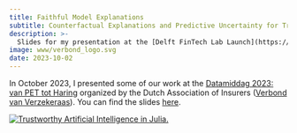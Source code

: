 ```yaml
---
title: Faithful Model Explanations
subtitle: Counterfactual Explanations and Predictive Uncertainty for Trustworthy Machine Learning
description: >-
  Slides for my presentation at the [Delft FinTech Lab Launch](https://mondai.tudelftcampus.nl/en/event/accelerating-fintech-adoption-delft-fintech-lab/).
image: www/verbond_logo.svg
date: 2023-10-02
---
```


In October 2023, I presented some of our work at the [Datamiddag 2023: van PET tot Haring](https://www.verzekeraars.nl/academy/activiteitenoverzicht/datamiddag-2023-van-pet-tot-haring-5-oktober-2023) organized by the Dutch Association of Insurers ([Verbond van Verzekeraas](https://www.verzekeraars.nl/)). You can find the slides [here](presentation.qmd){target="_blank"}.

[![Trustworthy Artificial Intelligence in Julia.](www/verbond_logo.svg)](https://www.verzekeraars.nl/)